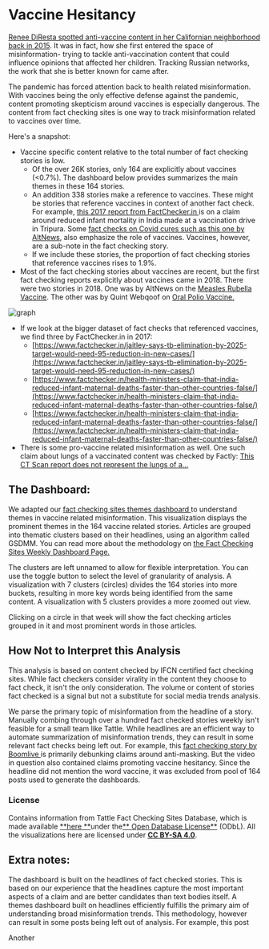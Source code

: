 
# Vaccine Hesitancy

[Renee DiResta spotted anti-vaccine content in her Californian neighborhood back in 2015](https://epp.ok.ubc.ca/about/misinformation-age/renee-diresta/). It was in fact, how she first entered the space of misinformation- trying to tackle anti-vaccination content that could influence opinions that affected her children. Tracking Russian networks, the work that she is better known for came after.

The pandemic has forced attention back to health related misinformation. With vaccines being the only effective defense against the pandemic, content promoting skepticism around vaccines is especially dangerous. The content from fact checking sites is one way to track misinformation related to vaccines over time.

Here's a snapshot:

- Vaccine specific content relative to the total number of fact checking stories is low.
  - Of the over 26K stories, only 164 are explicitly about vaccines (<0.7%). The dashboard below provides summarizes the main themes in these 164 stories.
  - An addition 338 stories make a reference to vaccines. These might be stories that reference vaccines in context of another fact check. For example, [this 2017 report from FactChecker.in ](https://www.factchecker.in/health-ministers-claim-that-india-reduced-infant-maternal-deaths-faster-than-other-countries-false/)is on a claim around reduced infant mortality in India made at a vaccination drive in Tripura. Some [fact checks on Covid cures such as this one by AltNews](https://www.altnews.in/no-dr-ramesh-guptas-zoology-book-does-not-mention-a-cure-for-novel-coronavirus/), also emphasize the role of vaccines. Vaccines, however, are a sub-note in the fact checking story.
  - If we include these stories, the proportion of fact checking stories that reference vaccines rises to 1.9%.
- Most of the fact checking stories about vaccines are recent, but the first fact checking reports explicitly about vaccines came in 2018. There were two stories in 2018. One was by AltNews on the [Measles Rubella Vaccine](https://www.altnews.in/the-measles-rubella-mr-vaccine-myths-of-anti-fertility-agents-vaccine-related-deaths/). The other was by Quint Webqoof on [Oral Polio Vaccine.](https://www.thequint.com/news/webqoof/oral-polio-vaccine-contamination-hoax-message)

![graph](../../../images/vaccine-hesitancy-graph.png)

- If we look at the bigger dataset of fact checks that referenced vaccines, we find three by FactChecker.in in 2017:
  - [https://www.factchecker.in/jaitley-says-tb-elimination-by-2025-target-would-need-95-reduction-in-new-cases/](https://www.factchecker.in/jaitley-says-tb-elimination-by-2025-target-would-need-95-reduction-in-new-cases/)
  - [https://www.factchecker.in/health-ministers-claim-that-india-reduced-infant-maternal-deaths-faster-than-other-countries-false/](https://www.factchecker.in/health-ministers-claim-that-india-reduced-infant-maternal-deaths-faster-than-other-countries-false/)
  - [https://www.factchecker.in/health-ministers-claim-that-india-reduced-infant-maternal-deaths-faster-than-other-countries-false/](https://www.factchecker.in/health-ministers-claim-that-india-reduced-infant-maternal-deaths-faster-than-other-countries-false/)
- There is some pro-vaccine related misinformation as well. One such claim about lungs of a vaccinated content was checked by Factly: [This CT Scan report does not represent the lungs of a...](https://factly.in/this-ct-scan-report-does-not-represent-the-lungs-of-a-covid-19-vaccinated-person/)

## The Dashboard:

We adapted our [fact checking sites themes dashboard ](https://services.tattle.co.in/khoj/dashboard/)to understand themes in vaccine related misinformation. This visualization displays the prominent themes in the 164 vaccine related stories. Articles are grouped into thematic clusters based on their headlines, using an algorithm called GSDMM. You can read more about the methodology on [the Fact Checking Sites Weekly Dashboard Page. ](https://services.tattle.co.in/khoj/dashboard/)

The clusters are left unnamed to allow for flexible interpretation. You can use the toggle button to select the level of granularity of analysis. A visualization with 7 clusters (circles) divides the 164 stories into more buckets, resulting in more key words being identified from the same content. A visualization with 5 clusters provides a more zoomed out view.

Clicking on a circle in that week will show the fact checking articles grouped in it and most prominent words in those articles.

<VaccineHesitancyClusterVisualization />

## How Not to Interpret this Analysis

This analysis is based on content checked by IFCN certified fact checking sites. While fact checkers consider virality in the content they choose to fact check, it isn't the only consideration. The volume or content of stories fact checked is a signal but not a substitute for social media trends analysis.

We parse the primary topic of misinformation from the headline of a story. Manually combing through over a hundred fact checked stories weekly isn't feasible for a small team like Tattle. While headlines are an efficient way to automate summarization of misinformation trends, they can result in some relevant fact checks being left out. For example, this [fact checking story by Boomlive ](https://www.boomlive.in/fake-news/misleading-anti-mask-video-by-indian-youth-goes-viral-9367)is primarily debunking claims around anti-masking. But the video in question also contained claims promoting vaccine hesitancy. Since the headline did not mention the word vaccine, it was excluded from pool of 164 posts used to generate the dashboards.

### License

Contains information from Tattle Fact Checking Sites Database, which is made available [**here **](https://services.tattle.co.in/khoj/explore)under the[** Open Database License**](https://opendatacommons.org/licenses/odbl/1-0/) (ODbL). All the visualizations here are licensed under [**CC BY-SA 4.0**](https://creativecommons.org/licenses/by-sa/4.0/).

## Extra notes:

The dashboard is built on the headlines of fact checked stories. This is based on our experience that the headlines capture the most important aspects of a claim and are better candidates than text bodies itself. A themes dashboard built on headlines efficiently fulfills the primary aim of understanding broad misinformation trends. This methodology, however can result in some posts being left out of analysis. For example, this post

Another
